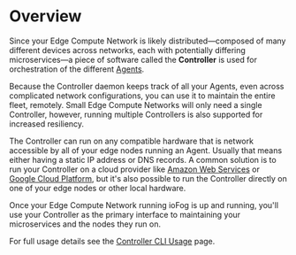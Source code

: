 # Overview

Since your Edge Compute Network is likely distributed—composed of many different devices across networks, each with potentially differing microservices—a piece of software called the **Controller** is used for orchestration of the different [Agents](../reference-agent/overview).

Because the Controller daemon keeps track of all your Agents, even across complicated network configurations, you can use it to maintain the entire fleet, remotely. Small Edge Compute Networks will only need a single Controller, however, running multiple Controllers is also supported for increased resiliency.

The Controller can run on any compatible hardware that is network accessible by all of your edge nodes running an Agent. Usually that means either having a static IP address or DNS records. A common solution is to run your Controller on a cloud provider like [Amazon Web Services](https://aws.amazon.com/) or [Google Cloud Platform](https://cloud.google.com/), but it's also possible to run the Controller directly on one of your edge nodes or other local hardware.

Once your Edge Compute Network running ioFog is up and running, you'll use your Controller as the primary interface to maintaining your microservices and the nodes they run on.

For full usage details see the [Controller CLI Usage](../reference-controller/cli-usage) page.


<EditPageAdmonition />
